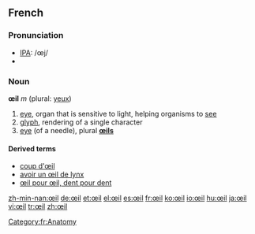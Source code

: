 ==French==
=== Pronunciation ===
*[[IPA]]: /œj/
*{{audio|Fr-Oeil-fr-Paris.ogg|Audio (FR)}}

=== Noun ===
'''œil''' ''m'' (plural: [[yeux]])

# [[eye]], organ that is sensitive to light, helping organisms to [[see]]
# [[glyph]], rendering of a single character
# [[eye]] (of a needle), plural '''[[œils]]'''
====Derived terms====
*[[coup d'œil]]
*[[avoir un œil de lynx]]
*[[œil pour œil, dent pour dent]]

[[Category:fr:Anatomy]]

[[zh-min-nan:œil]]
[[de:œil]]
[[et:œil]]
[[el:œil]]
[[es:œil]]
[[fr:œil]]
[[ko:œil]]
[[io:œil]]
[[hu:œil]]
[[ja:œil]]
[[vi:œil]]
[[tr:œil]]
[[zh:œil]]